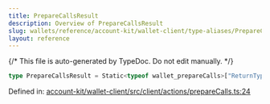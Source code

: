 ```yaml
---
title: PrepareCallsResult
description: Overview of PrepareCallsResult
slug: wallets/reference/account-kit/wallet-client/type-aliases/PrepareCallsResult
layout: reference
---
```


{/* This file is auto-generated by TypeDoc. Do not edit manually. */}

```ts
type PrepareCallsResult = Static<typeof wallet_prepareCalls>["ReturnType"];
```

Defined in: [account-kit/wallet-client/src/client/actions/prepareCalls.ts:24](https://github.com/alchemyplatform/aa-sdk/blob/c1a84188d03473acac2fdb49fb7cd7fdba73169b/account-kit/wallet-client/src/client/actions/prepareCalls.ts#L24)
